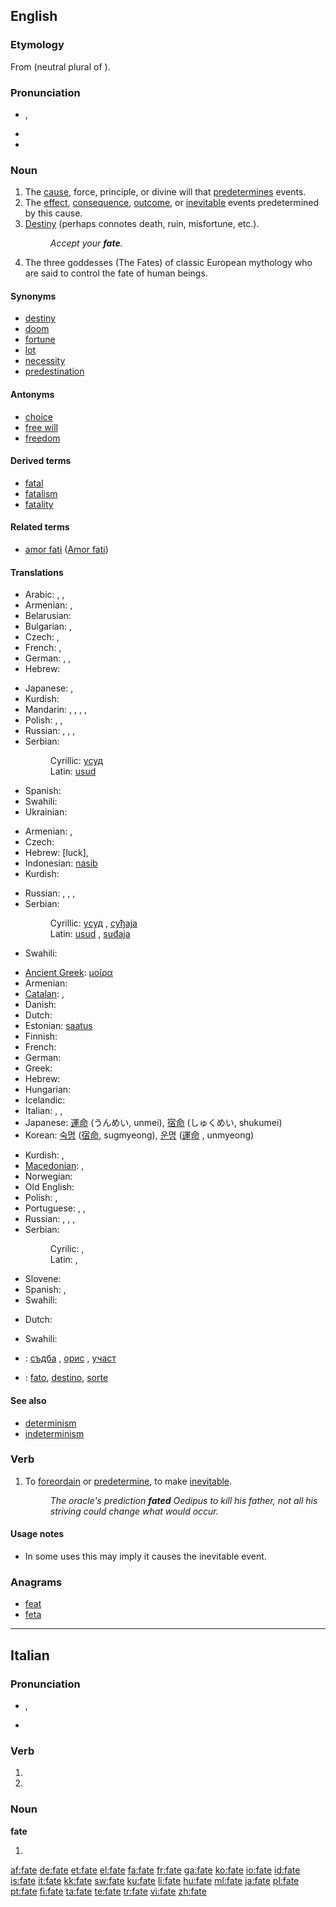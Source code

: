 {{also|Fate|Fates}}
==English==
{{wikipedia}}

===Etymology===
From {{etyl|la}} {{term|fata|lang=la}} (neutral plural of {{term|fatum|lang=la}}).

===Pronunciation===
* {{IPA|/feɪt/}}, {{SAMPA|/feIt/}}
* {{audio|en-us-fate.ogg|Audio (US)}}
* {{rhymes|eɪt}}

===Noun===
{{en-noun|s|-}}

# The [[cause]], force, principle, or divine will that [[predetermine]]s events.
# The [[effect]], [[consequence]], [[outcome]], or [[inevitable]] events predetermined by this cause.
# [[destiny|Destiny]] (perhaps connotes death, ruin, misfortune, etc.).
#: ''Accept your '''fate'''.''
# The three goddesses (The Fates) of classic European mythology who are said to control the fate of human beings.

====Synonyms====
* [[destiny]]
* [[doom]]
* [[fortune]]
* [[lot]]
* [[necessity]]
* [[predestination]]

====Antonyms====
* [[choice]]
* [[free will]]
* [[freedom]]

====Derived terms====
* [[fatal]]
* [[fatalism]]
* [[fatality]]

====Related terms====
* [[amor fati]] ([[w:Amor fati|Amor fati]])

====Translations====
{{trans-top|that which predetermines events}}
* Arabic: {{t|ar|قسمة|f|tr=qísma|sc=Arab}},  {{t|ar|مصير|m|tr=maSiir|sc=Arab}},  {{t|ar|قدر|m|tr=qádar|sc=Arab}}
* Armenian: {{t|hy|ճակատագիր|tr=č̣akatagir|sc=Armn|xs=Armenian}},  {{t+|hy|բախտ|tr=baxt|sc=Armn|xs=Armenian}}
* Belarusian: {{t|be|лёс|m|tr=ljos|sc=Cyrl}}
* Bulgarian: {{t|bg|съдба|f|tr=sǎdba|sc=Cyrl}},  {{t|bg|участ|f|tr=účast|sc=Cyrl}}
* Czech: {{t-|cs|osud|m}},  {{t|cs|osud|m}}
* French: {{t|fr|destin|m}},  {{t|fr|destinée|f}}
* German: {{t|de|Schicksal|n|tr=sud'bá}},  {{t|de|Los|n}},  {{t|de|Geschick|n}}
* Hebrew: {{he-translation|מזל|mazal}} {{m}}
{{trans-mid}}
* Japanese: {{t|ja|運命|tr=うんめい, unmei|sc=Jpan}},  {{t|ja|宿命|tr=しゅくめい, shukumei|sc=Jpan}}
* Kurdish: {{t|ku|چاره‌نووس|tr=çarenus|sc=ku-Arab}}
* Mandarin: {{t|zh|命運|sc=Hani}},  {{t|zh|命运|tr=mìngyùn|sc=Hani}},  {{t|zh|氣數|sc=Hani}},  {{t|zh|气数|tr=qìshu|sc=Hani}},  {{t|zh|宿命|tr=sùmìng|sc=Hani}}
* Polish: {{t|pl|los|m}},  {{t|pl|dola|f}},  {{t|pl|przeznaczenie|n}}
* Russian: {{t+|ru|судьба|f|tr=sud'bá|sc=Cyrl}}, {{t+|ru|доля|f|tr=dol'a|sc=Cyrl}}, {{t|ru|участь|f|tr=účast'|sc=Cyrl}}, {{t+|ru|рок|m|tr=rok|sc=Cyrl}}
* Serbian:
*: Cyrillic: [[усуд]] {{m}}
*: Latin: [[usud]] {{m}}
* Spanish: {{t|es|destino|m}}
* Swahili: {{t+|sw|majaliwa|xs=Swahili}}
* Ukrainian: {{t|uk|доля|f|tr=dólja|sc=Cyrl}}
{{trans-bottom}}

{{trans-top|inevitable events}}
* Armenian: {{t+|hy|բախտ|tr=baxt|sc=Armn|xs=Armenian}},  {{t|hy|ճակատագիր|tr=č̣akatagir|sc=Armn|xs=Armenian}}
* Czech: {{t-|cs|osud|m}}
* Hebrew: {{he-translation|מזל|mazal}} {{m}} [luck], {{he-tanlation|גורל|goral}}
* Indonesian: [[nasib]]
* Kurdish: {{t|ku|چاره‌نووس|tr=çarenus|sc=ku-Arab}}
{{trans-mid}}
* Russian: {{t+|ru|судьба|f|tr=sud'bá|sc=Cyrl}}, {{t+|ru|доля|f|tr=dol'a|sc=Cyrl}}, {{t|ru|участь|f|tr=účast'|sc=Cyrl}}, {{t+|ru|рок|m|tr=rok|sc=Cyrl}}
* Serbian:
*: Cyrillic: [[усуд]] {{m}},  [[суђаја]] {{f}}
*: Latin: [[usud]] {{m}}, [[suđaja]] {{f}}
* Swahili: {{t+|sw|majaliwa|xs=Swahili}}
{{trans-bottom}}

{{trans-top|destiny}}
* [[Ancient Greek]]: [[μοῖρα]] {{f}}
* Armenian: {{t|hy|ճակատագիր|tr=č̣akatagir|sc=Armn|xs=Armenian}}
* [[Catalan]]: {{t|ca|destí|m}}, {{t|ca|planeta|f}}
* Danish: {{t-|da|skæbne|c}}
* Dutch: {{t+|nl|lot|n}}
* Estonian: [[saatus]]
* Finnish: {{t+|fi|kohtalo}}
* French: {{t+|fr|destin|m}}
* German: {{t+|de|Schicksal|n}}
* Greek: {{t+|el|μοίρα|f|sc=Grek}}
* Hebrew: {{he-translation|מזל|mazal}} {{m}}
* Hungarian: {{t+|hu|végzet}}
* Icelandic: {{t+|is|örlög|n|p}}
* Italian: {{t-|it|destino|m}}, {{t+|it|sorte|f}}, {{t-|it|fato|m}}
* Japanese: [[運命]] (うんめい, unmei), [[宿命]] (しゅくめい, shukumei)
* Korean: [[숙명]] ([[宿]][[命]], sugmyeong), [[운명]] ([[運]][[命]] , unmyeong)
{{trans-mid}}
* Kurdish: {{t|ku|چاره‌نووس|tr=çarenus|sc=ku-Arab}}, {{t|ku|قه‌زا و قه‌ده‌ر|tr=qeza u qeder|sc=ku-Arab}}
* [[Macedonian]]: {{t-|mk|судбина|f|tr=sùdbina|sc=Cyrl|xs=Macedonian}},  {{t-|mk|к’смет|m|tr=k'smet|sc=Cyrl|xs=Macedonian}}
* Norwegian: {{t+|no|skjebne|m}}
* Old English: {{t-|ang|wyrd|f|xs=Old English}}
* Polish: {{t+|pl|los|m}}, {{t+|pl|przeznaczenie|n}}
* Portuguese: {{t+|pt|fado|m}}, {{t+|pt|destino|m}}, {{t+|pt|sorte|f}}
* Russian: {{t+|ru|судьба|f|tr=sud'bá|sc=Cyrl}}, {{t+|ru|доля|f|tr=dol'a|sc=Cyrl}}, {{t|ru|участь|f|tr=účast'|sc=Cyrl}}, {{t+|ru|рок|m|tr=rok|sc=Cyrl}}
* Serbian:
*: Cyrilic: {{t-|sr|субда|f|sc=Cyrl}}, {{t-|sr|субдина|f|sc=Cyrl}}
*: Latin: {{t-|sr|sudba|f}}, {{t-|sr|sudbina|f}}
* Slovene: {{t+|sl|usoda|f}}
* Spanish: {{t-|es|destino|m}}, {{t+|es|azar|m}}
* Swahili: {{t+|sw|majaliwa|xs=Swahili}}
{{trans-bottom}}

{{trans-top|confidence}}
* Dutch: {{t+|nl|vertrouwen|n}}
{{trans-mid}}
* Swahili: {{t+|sw|majaliwa|xs=Swahili}}
{{trans-bottom}}

{{checktrans-top}}
* {{ttbc|Bulgarian}}: [[съдба#Bulgarian|съдба]] {{f}}, [[орис#Bulgarian|орис]] {{f}}, [[участ#Bulgarian|участ]] {{f}}
* {{ttbc|Interlingua}}: [[fato]], [[destino#Interlingua|destino]], [[sorte#Interlingua|sorte]]
{{trans-bottom}}

====See also====
* [[determinism]]
* [[indeterminism]]

===Verb===
{{en-verb|fat|ing}}

# {{transitive|rare}} To [[foreordain]] or [[predetermine]], to make [[inevitable]].
#: ''The oracle's prediction '''fated''' Oedipus to kill his father, not all his striving could change what would occur.''

====Usage notes====
* In some uses this may imply it causes the inevitable event.

===Anagrams===
* [[feat]]
* [[feta]]

----

==Italian==

===Pronunciation===
* {{IPA|[ˈfaː.t̪e]|/ˈfate/|lang=it}}, {{SAMPA|/"fate/}}
* {{hyphenation|fà|te}}

===Verb===
{{infl|it|verb form}}

# {{form of|second-person plural indicative present|[[fare]]}}
# {{form of|second-person plural imperative|[[fare]]}}

===Noun===
'''fate''' {{f}}

# {{plural of|[[fata]]|lang=Italian}}

[[af:fate]]
[[de:fate]]
[[et:fate]]
[[el:fate]]
[[fa:fate]]
[[fr:fate]]
[[ga:fate]]
[[ko:fate]]
[[io:fate]]
[[id:fate]]
[[is:fate]]
[[it:fate]]
[[kk:fate]]
[[sw:fate]]
[[ku:fate]]
[[li:fate]]
[[hu:fate]]
[[ml:fate]]
[[ja:fate]]
[[pl:fate]]
[[pt:fate]]
[[fi:fate]]
[[ta:fate]]
[[te:fate]]
[[tr:fate]]
[[vi:fate]]
[[zh:fate]]